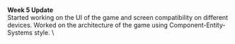 \
**Week 5 Update**
\
Started working on the UI of the game and screen compatibility on different devices. Worked on the architecture of the game using Component-Entity-Systems style.
\